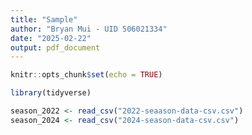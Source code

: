 ```yaml
---
title: "Sample"
author: "Bryan Mui - UID 506021334"
date: "2025-02-22"
output: pdf_document
---
```


```r
knitr::opts_chunk$set(echo = TRUE)
```

```r
library(tidyverse)
```

```r
season_2022 <- read_csv("2022-seaason-data-csv.csv")
season_2024 <- read_csv("2024-season-data-csv.csv")
```

